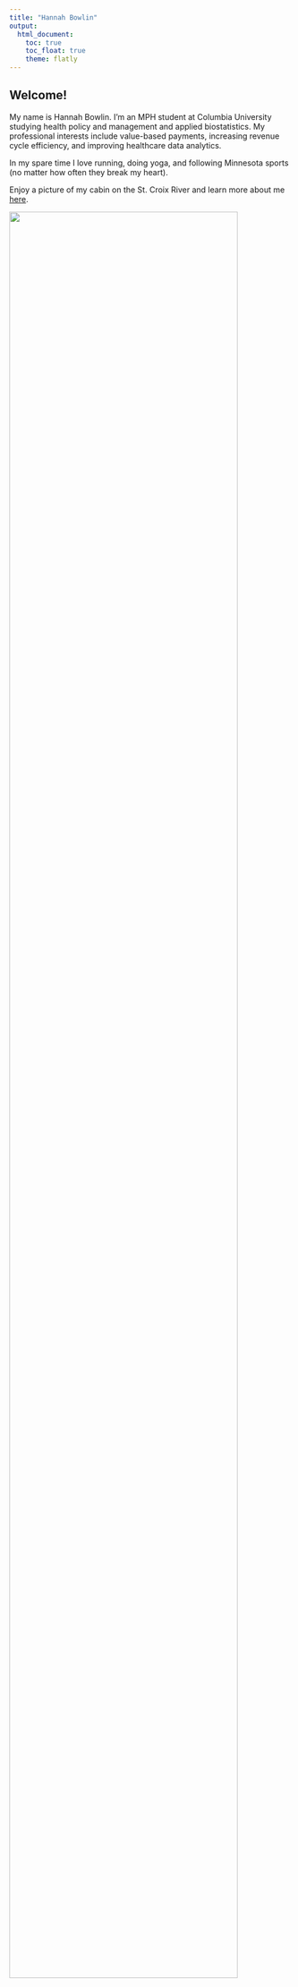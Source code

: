 ```yaml
---
title: "Hannah Bowlin"
output: 
  html_document:
    toc: true
    toc_float: true
    theme: flatly
---
```


## Welcome! 

My name is Hannah Bowlin. I'm an MPH student at Columbia University studying health policy and management and applied biostatistics. My professional interests include value-based payments, increasing revenue cycle efficiency, and improving healthcare data analytics. 

In my spare time I love running, doing yoga, and following Minnesota sports (no matter how often they break my heart). 

Enjoy a picture of my cabin on the St. Croix River and learn more about me [here](about.html).


<img src="images/cabin.jpeg" style="width:90%">














